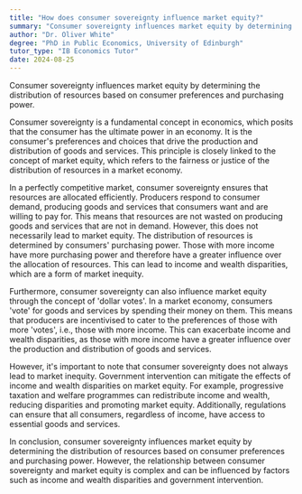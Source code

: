 ```yaml
---
title: "How does consumer sovereignty influence market equity?"
summary: "Consumer sovereignty influences market equity by determining the distribution of resources based on consumer preferences and purchasing power."
author: "Dr. Oliver White"
degree: "PhD in Public Economics, University of Edinburgh"
tutor_type: "IB Economics Tutor"
date: 2024-08-25
---
```


Consumer sovereignty influences market equity by determining the distribution of resources based on consumer preferences and purchasing power.

Consumer sovereignty is a fundamental concept in economics, which posits that the consumer has the ultimate power in an economy. It is the consumer's preferences and choices that drive the production and distribution of goods and services. This principle is closely linked to the concept of market equity, which refers to the fairness or justice of the distribution of resources in a market economy.

In a perfectly competitive market, consumer sovereignty ensures that resources are allocated efficiently. Producers respond to consumer demand, producing goods and services that consumers want and are willing to pay for. This means that resources are not wasted on producing goods and services that are not in demand. However, this does not necessarily lead to market equity. The distribution of resources is determined by consumers' purchasing power. Those with more income have more purchasing power and therefore have a greater influence over the allocation of resources. This can lead to income and wealth disparities, which are a form of market inequity.

Furthermore, consumer sovereignty can also influence market equity through the concept of 'dollar votes'. In a market economy, consumers 'vote' for goods and services by spending their money on them. This means that producers are incentivised to cater to the preferences of those with more 'votes', i.e., those with more income. This can exacerbate income and wealth disparities, as those with more income have a greater influence over the production and distribution of goods and services.

However, it's important to note that consumer sovereignty does not always lead to market inequity. Government intervention can mitigate the effects of income and wealth disparities on market equity. For example, progressive taxation and welfare programmes can redistribute income and wealth, reducing disparities and promoting market equity. Additionally, regulations can ensure that all consumers, regardless of income, have access to essential goods and services.

In conclusion, consumer sovereignty influences market equity by determining the distribution of resources based on consumer preferences and purchasing power. However, the relationship between consumer sovereignty and market equity is complex and can be influenced by factors such as income and wealth disparities and government intervention.
    